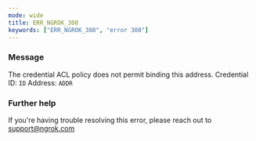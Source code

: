 ```yaml
---
mode: wide
title: ERR_NGROK_308
keywords: ["ERR_NGROK_308", "error 308"]
---
```



### Message

The credential ACL policy does not permit binding this address.
Credential ID: `ID`
Address: `ADDR`

<ErrorDetails />

### Further help

If you're having trouble resolving this error, please reach out to [support@ngrok.com](mailto:support@ngrok.com?subject=Help%20with%20ERR_NGROK_308)
